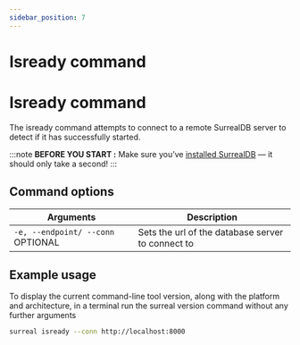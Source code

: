 ```yaml
---
sidebar_position: 7
---
```


# Isready command

# Isready command

The isready command attempts to connect to a remote SurrealDB server to detect if it has successfully started.

:::note
__BEFORE YOU START :__ Make sure you’ve [installed SurrealDB](/docs/surrealdb/installation/overview/) — it should only take a second!
:::

## Command options

<table>
    <thead>
        <tr>
            <th colspan="2" scope="col">Arguments</th>
            <th colspan="2" scope="col">Description</th>
        </tr>
    </thead>  
    <tbody>
        <tr>
            <td colspan="2" scope="row" data-label="Arguments">
                <code>-e, --endpoint/ --conn </code>
                <l className='grey'>OPTIONAL</l>
            </td>
            <td scope="row" data-label="Description">
        Sets the url of the database server to connect to
            </td>
        </tr>
    </tbody>
</table>


## Example usage
To display the current command-line tool version, along with the platform and architecture, in a terminal run the surreal version command without any further arguments

```bash 
surreal isready --conn http://localhost:8000
```